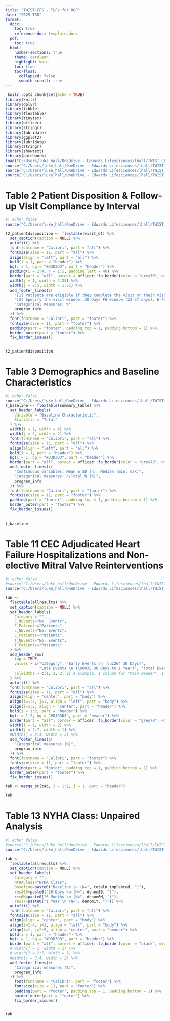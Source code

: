 ```yaml
---
title: "TWIST-EFS - TLFs for ROP"
date: "2025-TBD"
format:
  docx:
    toc: true
    reference-doc: template.docx
  pdf:
    toc: true
  html:
    number-sections: true
    theme: cerulean
    highlight: kate
    toc: true
    toc-float:
      collapsed: false
      smooth-scroll: true
---
```


```r
 knitr::opts_chunk$set(echo = TRUE) 
library(knitr)
library(dplyr)
library(tibble)
library(flextable)
library(tinytex)
library(officer)
library(stringr)
library(lubridate)
library(ggplot2)
library(lubridate)
library(stringr)
library(showtext)
library(patchwork)
load("C:/Users/luke_hall/OneDrive - Edwards Lifesciences/lhall/TWIST_EFS/data_archive/data_2025JUL28.RData")
source("C:/Users/luke_hall/OneDrive - Edwards Lifesciences/lhall/TWIST_EFS_DSMB_2025NOV/programs/makedata/mk_adsl.R")
source("C:/Users/luke_hall/OneDrive - Edwards Lifesciences/lhall/TWIST_EFS_DSMB_2025NOV/programs/makedata/mk_adsv.R")
source("C:/Users/luke_hall/OneDrive - Edwards Lifesciences/lhall/TWIST_EFS_DSMB_2025NOV/programs/makedata/mk_adststat.R")
```


# Table 2 Patient Disposition & Follow-up Visit Compliance by Interval
```r
#| echo: false
source("C:/Users/luke_hall/OneDrive - Edwards Lifesciences/lhall/TWIST_EFS_DSMB_2025NOV/programs/TLFs/t2_patientdisposition.R")

t2_patientdisposition <- flextable(visit_df) %>%
  set_caption(caption = NULL) %>%
  autofit() %>%
  font(fontname = "Calibri", part = "all") %>%
  fontsize(size = 11, part = "all") %>%
  align(align = "left", part = "all") %>%
  bold(i = 1, part = "header") %>%
  bg(i = 1, bg = "#D3D3D3", part = "header") %>%
  padding(i = 2:4, j = 1:5, padding.left = 40) %>%
  border(part = "all", border = officer::fp_border(color = "grey70", width = 1)) %>%
  width(j = 1, width = 2.25) %>%
  width(j = 2:5, width = 1.75) %>%
  add_footer_lines(c(
    "[1] Patients are eligible if they complete the visit or their visit window is open and prior to FU visit window , they (a) are alive , (b) are not explanted,  (c) did not withdraw from study,  (d) are not lost to FU.",
    "[2] Specify the visit window: 30 Days FU window (23-37 days), 6 FU window (166-194 days), 1 year FU window (335-390 days).",
    "Categorical measures: %",
    program_info
  )) %>%
  font(fontname = "Calibri", part = "footer") %>% 
  fontsize(size = 11, part = "footer") %>%
  padding(part = "footer", padding.top = 1, padding.bottom = 1) %>% 
  border_outer(part = "footer") %>% 
  fix_border_issues()

 
t2_patientdisposition
```


# Table 3 Demographics and Baseline Characteristics
```r
#| echo: false
source("C:/Users/luke_hall/OneDrive - Edwards Lifesciences/lhall/TWIST_EFS_DSMB_2025NOV/programs/TLFs/t3_baselinedem.R")
t_baseline <- flextable(summary_table) %>%
  set_header_labels(
    Variable = "Baseline Characteristic",
    Statistic = "Total"
  ) %>%
  width(j = 1, width = 4) %>%
  width(j = 2, width = 2) %>%
  font(fontname = "Calibri", part = "all") %>%
  fontsize(size = 11, part = "all") %>%
  align(align = "left", part = "all") %>%
  bold(i = 1, part = "header") %>%
  bg(i = 1, bg = "#D3D3D3", part = "header") %>%
  border(part = "all", border = officer::fp_border(color = "grey70", width = 1)) %>%
  add_footer_lines(c(
    "Continuous variables: Mean ± SD (n); Median (min, max)",
    "Categorical measures: n/Total N (%)",
    program_info
  )) %>%
  font(fontname = "Calibri", part = "footer") %>% 
  fontsize(size = 11, part = "footer") %>%
  padding(part = "footer", padding.top = 1, padding.bottom = 1) %>% 
  border_outer(part = "footer") %>% 
  fix_border_issues()
  
  
t_baseline
```


# Table 11 CEC Adjudicated Heart Failure Hospitalizations and Non-elective Mitral Valve Reinterventions
```r
#| echo: false
#source("C:/Users/luke_hall/OneDrive - Edwards Lifesciences/lhall/TWIST_EFS_2025_11_DSMB/programs/makedata/mk_adsl.R")
source("C:/Users/luke_hall/OneDrive - Edwards Lifesciences/lhall/TWIST_EFS_DSMB_2025NOV/programs/TLFs/t11_CEC_HFH_MVR.R")

tab <- 
  flextable(allresults) %>%
  set_caption(caption = NULL) %>%
  set_header_labels(
    Category = "",
    E_NEvents="No. Events", 
    E_Patients="Patients",
    L_NEvents="No. Events", 
    L_Patients="Patients",
    T_NEvents="No. Events", 
    T_Patients="Patients"
  ) %>%
  add_header_row(
    top = TRUE,
    values = c("Category", "Early Events \n (\u2264 30 Days)", 
               "Late Events \n (\u003E 30 Days to 1 Year)", "Total Events"),
    colwidths = c(1, 2, 2, 2) # Example: 1 column for "Main Header", 1 for "Sub Header 1", 1 for "Sub Header 2"
  ) %>%
  autofit() %>%
  font(fontname = "Calibri", part = "all") %>%
  fontsize(size = 11, part = "all") %>%
  align(align = "center", part = "body") %>%
  align(i=1:2, j=1, align = "left", part = "body") %>%
  align(i=1:2, align = "center", part = "header") %>%
  bold(i = 1:2, part = "header") %>%
  bg(i = 1:2, bg = "#D3D3D3", part = "header") %>%
  border(part = "all", border = officer::fp_border(color = "grey70", width = 1)) %>%
  width(j = 1, width = 2) %>%    
  width(j = 2:7, width = 1) %>% 
  #width(j = 3:4, width = 2) %>%
  add_footer_lines(c(
    "Categorical measures (%)",
    program_info
  )) %>%
  font(fontname = "Calibri", part = "footer") %>% 
  fontsize(size = 11, part = "footer") %>%
  padding(part = "footer", padding.top = 1, padding.bottom = 1) %>% 
  border_outer(part = "footer") %>% 
  fix_border_issues()

tab <- merge_at(tab, i = 1:2, j = 1, part = "header")

tab
```


# Table 13 NYHA Class: Unpaired Analysis
```r
#| echo: false
#source("C:/Users/luke_hall/OneDrive - Edwards Lifesciences/lhall/TWIST_EFS_2025_11_DSMB/programs/makedata/mk_adsl.R")
source("C:/Users/luke_hall/OneDrive - Edwards Lifesciences/lhall/TWIST_EFS_DSMB_2025NOV/programs/TLFs/t13_NYHA.R")

tab <- 
  flextable(allresults) %>%
  set_caption(caption = NULL) %>%
  set_header_labels(
    Category = "",
    NYHAClass="NYHA Class", 
    Baseline=paste0("Baseline \n (N=", totaln_implanted, ")"),
    res30D=paste0("30 Days \n (N=", denom30, ")"), 
    res6M=paste0("6 Months \n (N=", denom6M, ")"),
    res1Y=paste0("1 Year \n (N=", denom1Y, ")")) %>%
  autofit() %>%
  font(fontname = "Calibri", part = "all") %>%
  fontsize(size = 11, part = "all") %>%
  align(align = "center", part = "body") %>%
  align(i=1:4, j=1, align = "left", part = "body") %>%
  align(i=1, j=2:5, align = "center", part = "header") %>%
  bold(i = 1, part = "header") %>%
  bg(i = 1, bg = "#D3D3D3", part = "header") %>%
  border(part = "all", border = officer::fp_border(color = "black", width = 0.5)) %>%
  # width(j = 1, width = 2) %>%    
  # width(j = 2:7, width = 1) %>% 
  #width(j = 3:4, width = 2) %>%
  add_footer_lines(c(
    "Categorical measures (%)",
    program_info
  )) %>%
    font(fontname = "Calibri", part = "footer") %>% 
    fontsize(size = 11, part = "footer") %>%
    padding(part = "footer", padding.top = 1, padding.bottom = 1) %>% 
    border_outer(part = "footer") %>% 
    fix_border_issues()


tab
```
